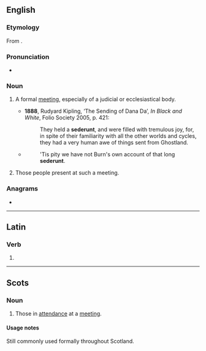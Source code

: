 ==English==

===Etymology===
From {{uder|en|la|sederunt||there were sitting}}.

===Pronunciation===
* {{a|UK}} {{IPA|en|/sɪˈdɪəɹənt/}}

===Noun===
{{en-noun}}

# {{lb|en|Scotland}} A formal [[meeting]], especially of a judicial or ecclesiastical body.
#* '''1888''', Rudyard Kipling, ‘The Sending of Dana Da’, ''In Black and White'', Folio Society 2005, p. 421:
#*: They held a '''sederunt''', and were filled with tremulous joy, for, in spite of their familiarity with all the other worlds and cycles, they had a very human awe of things sent from Ghostland.
#* {{RQ:Wilson Burns}}
#*: 'Tis pity we have not Burn's own account of that long '''sederunt'''.
# {{lb|en|Scotland}} Those people present at such a meeting.

===Anagrams===
* {{anagrams|en|a=deenrstu|dentures|detuners|endurest|tsundere|underset|unrested}}

----

==Latin==

===Verb===
{{la-verb-form|sēdērunt}}

# {{inflection of|la|sedeō||3|p|perf|act|ind}}

----

==Scots==

===Noun===
{{sco-noun|-}}

# Those in [[attendance]] at a [[meeting]].

====Usage notes====
Still commonly used formally throughout Scotland.